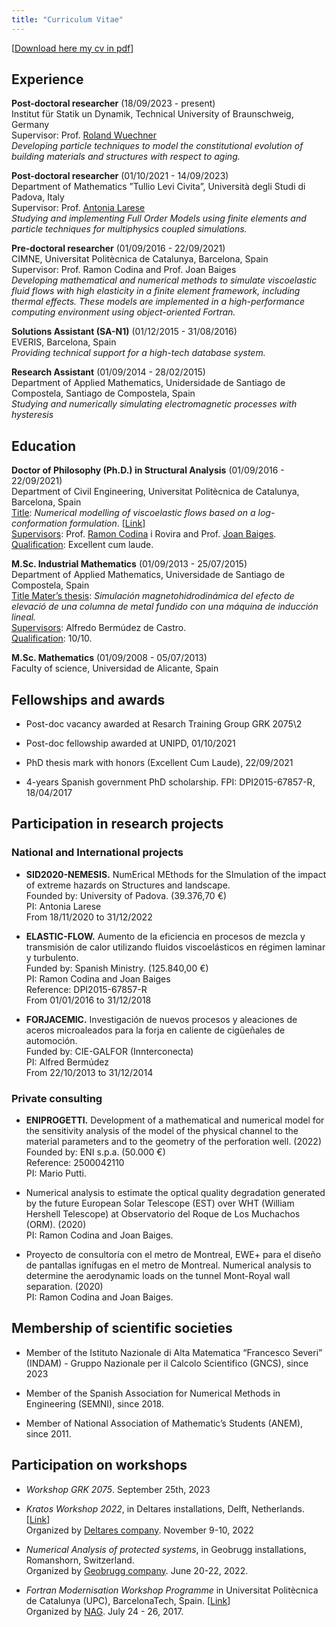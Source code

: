 ```yaml
---
title: "Curriculum Vitae"
---
```


[[Download here my cv in pdf](/assets/docs/cv_laura_2407.pdf)]

## Experience
**Post-doctoral researcher** (18/09/2023 - present)\
Institut für Statik un Dynamik, Technical University of Braunschweig, Germany\
Supervisor: Prof. [Roland Wuechner](https://www.cee.ed.tum.de/st/mitarbeiterinnen/roland-wuechner/)\
*Developing particle techniques to model the constitutional evolution of building materials and structures with respect to aging.*


**Post-doctoral researcher** (01/10/2021 - 14/09/2023)\
Department of Mathematics ”Tullio Levi Civita”, Università degli Studi di Padova, Italy\
Supervisor: Prof. [Antonia Larese](https://www.math.unipd.it/~antonia/)\
*Studying and implementing Full Order Models using finite elements and particle techniques for multiphysics coupled simulations.*

**Pre-doctoral researcher** (01/09/2016 - 22/09/2021)\
CIMNE, Universitat Politècnica de Catalunya, Barcelona, Spain\
Supervisor: Prof. Ramon Codina and Prof. Joan Baiges\
*Developing mathematical and numerical methods to simulate viscoelastic fluid flows with high elasticity in a finite element framework, including thermal effects. These models are implemented in a high-performance computing environment using object-oriented Fortran.*

**Solutions Assistant (SA-N1)** (01/12/2015 - 31/08/2016)\
EVERIS, Barcelona, Spain\
*Providing technical support for a high-tech database system.*

**Research Assistant** (01/09/2014 - 28/02/2015)\
Department of Applied Mathematics, Unidersidade de Santiago de Compostela, Santiago de
Compostela, Spain\
*Studying and numerically simulating electromagnetic processes with hysteresis*

## Education
**Doctor of Philosophy (Ph.D.) in Structural Analysis** (01/09/2016 - 22/09/2021)\
Department of Civil Engineering, Universitat Politècnica de Catalunya, Barcelona, Spain\
<u>Title</u>: *Numerical modelling of viscoelastic flows based on a log-conformation formulation*. [[Link](https://www.tdx.cat/handle/10803/672679#page=1)]\
<u>Supervisors</u>: Prof. [Ramon Codina](https://deca.upc.edu/en/people/ramon.codina) i Rovira and Prof. [Joan Baiges](https://sites.google.com/site/joanbaiges/home).\
<u>Qualification</u>: Excellent cum laude.

**M.Sc. Industrial Mathematics** (01/09/2013 - 25/07/2015)\
Department of Applied Mathematics, Universidade de Santiago de Compostela, Spain\
<u>Title Mater's thesis</u>: *Simulación magnetohidrodinámica del efecto de elevació de una columna de metal fundido con una máquina de inducción lineal.* \
<u>Supervisors</u>: Alfredo Bermúdez de Castro.\
<u>Qualification</u>: 10/10.

**M.Sc. Mathematics** (01/09/2008 - 05/07/2013)\
Faculty of science, Universidad de Alicante, Spain

## Fellowships and awards
* Post-doc vacancy awarded at Resarch Training Group GRK 2075\2

* Post-doc fellowship awarded at UNIPD, 01/10/2021

* PhD thesis mark with honors (Excellent Cum Laude), 22/09/2021

* 4-years Spanish government PhD scholarship. FPI: DPI2015-67857-R, 18/04/2017

## Participation in research projects

### National and International projects

- **SID2020-NEMESIS.** NumErical MEthods for the SImulation of the impact of extreme hazards on Structures and landscape.\
Founded by: University of Padova. (39.376,70 €)\
PI: Antonia Larese \
From 18/11/2020 to 31/12/2022

- **ELASTIC-FLOW.** Aumento de la eficiencia en procesos de mezcla y transmisión de calor utilizando fluidos viscoelásticos en régimen laminar y turbulento.\
Funded by: Spanish Ministry. (125.840,00 €)\
PI: Ramon Codina and Joan Baiges\
Reference: DPI2015-67857-R\
From 01/01/2016 to 31/12/2018

- **FORJACEMIC.** Investigación de nuevos procesos y aleaciones de aceros microaleados para la forja en caliente de cigüeñales de automoción. \
Funded by: CIE-GALFOR (Innterconecta) \
PI: Alfred Bermúdez \
From 22/10/2013 to 31/12/2014

### Private consulting

- **ENIPROGETTI.** Development of a mathematical and numerical model for the sensitivity analysis of the model of the physical channel to the material parameters and to the geometry of the perforation well. (2022)\
Founded by: ENI s.p.a. (50.000 €) \
Reference: 2500042110\
PI: Mario Putti.\

- Numerical analysis to estimate the optical quality degradation generated by the future European Solar Telescope (EST) over WHT (William Hershell Telescope) at Observatorio del Roque de Los Muchachos (ORM). (2020)\
PI: Ramon Codina and Joan Baiges.\

- Proyecto de consultoría con el metro de Montreal, EWE+ para el diseño de pantallas ignífugas en el metro de Montreal. Numerical analysis to determine the aerodynamic loads on the tunnel Mont-Royal wall separation. (2020)\
PI: Ramon Codina and Joan Baiges.\

## Membership of scientific societies

* Member of the Istituto Nazionale di Alta Matematica "Francesco Severi" (INDAM) - Gruppo Nazionale per il Calcolo Scientifico (GNCS), since 2023

* Member of the Spanish Association for Numerical Methods in Engineering (SEMNI), since 2018.

* Member of National Association of Mathematic’s Students (ANEM), since 2011.


## Participation on workshops

* *Workshop GRK 2075*. September 25th, 2023

* *Kratos Workshop 2022*, in Deltares installations, Delft, Netherlands. [[Link](https://softwaredays.deltares.nl/-/kratos-workshop-2022-day-1)]\
Organized by [Deltares company](https://www.deltares.nl/en/). November 9-10, 2022

* *Numerical Analysis of protected systems*, in Geobrugg installations, Romanshorn, Switzerland.\
Organized by [Geobrugg company](https://www.geobrugg.com/en/Geobrugg-Safety-is-our-nature-114435.html). June 20-22, 2022.

* *Fortran Modernisation Workshop Programme* in Universitat Politècnica de Catalunya (UPC), BarcelonaTech, Spain. [[Link](http://aulas.cimne.com/vnews/10048/workshop---fortran-modernisation-workshop)]\
Organized by [NAG](https://www.nag.com/). July 24 - 26, 2017.
